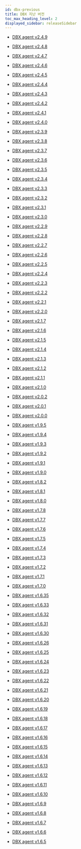 ```yaml
---
id: dbx-previous
title: DBX 지난 버전
toc_max_heading_level: 2
displayed_sidebar: releaseSidebar
---
```


* [DBX agent v2.4.9](dbx-2_4_9)

* [DBX agent v2.4.8](dbx-2_4_8)

* [DBX agent v2.4.7](dbx-2_4_7)

* [DBX agent v2.4.6](dbx-2_4_6)

* [DBX agent v2.4.5](dbx-2_4_5)

* [DBX agent v2.4.4](dbx-2_4_4)

* [DBX agent v2.4.3](dbx-2_4_3)

* [DBX agent v2.4.2](dbx-2_4_2)

* [DBX agent v2.4.1](dbx-2_4_1)

* [DBX agent v2.4.0](dbx-2_4_0)

* [DBX agent v2.3.9](dbx-2_3_9)

* [DBX agent v2.3.8](dbx-2_3_8)

* [DBX agent v2.3.7](dbx-2_3_7)

* [DBX agent v2.3.6](dbx-2_3_6)

* [DBX agent v2.3.5](dbx-2_3_5)

* [DBX agent v2.3.4](dbx-2_3_4)

* [DBX agent v2.3.3](dbx-2_3_3)

* [DBX agent v2.3.2](dbx-2_3_2)

* [DBX agent v2.3.1](dbx-2_3_1)

* [DBX agent v2.3.0](dbx-2_3_0)

* [DBX agent v2.2.9](dbx-2_2_9)

* [DBX agent v2.2.8](dbx-2_2_8)

* [DBX agent v2.2.7](dbx-2_2_7)

* [DBX agent v2.2.6](dbx-2_2_6)

* [DBX agent v2.2.5](dbx-2_2_5)

* [DBX agent v2.2.4](dbx-2_2_4)

* [DBX agent v2.2.3](dbx-2_2_3)

* [DBX agent v2.2.2](dbx-2_2_2)

* [DBX agent v2.2.1](dbx-2_2_1)

* [DBX agent v2.2.0](dbx-2_2_0)

* [DBX agent v2.1.7](dbx-2_1_7)

* [DBX agent v2.1.6](dbx-2_1_6)

* [DBX agent v2.1.5](dbx-2_1_5)

* [DBX agent v2.1.4](dbx-2_1_4)

* [DBX agent v2.1.3](dbx-2_1_3)

* [DBX agent v2.1.2](dbx-2_1_2)

* [DBX agent v2.1.1](dbx-2_1_1)

* [DBX agent v2.1.0](dbx-2_1_0)

* [DBX agent v2.0.2](dbx-2_0_2)

* [DBX agent v2.0.1](dbx-2_0_1)

* [DBX agent v2.0.0](dbx-2_0_0)

* [DBX agent v1.9.5](dbx-1_9_5)

* [DBX agent v1.9.4](dbx-1_9_4)

* [DBX agent v1.9.3](dbx-1_9_3)

* [DBX agent v1.9.2](dbx-1_9_2)

* [DBX agent v1.9.1](dbx-1_9_1)

* [DBX agent v1.9.0](dbx-1_9_0)

* [DBX agent v1.8.2](dbx-1_8_2)

* [DBX agent v1.8.1](dbx-1_8_1)

* [DBX agent v1.8.0](dbx-1_8_0)

* [DBX agent v1.7.8](dbx-1_7_8)

* [DBX agent v1.7.7](dbx-1_7_7)

* [DBX agent v1.7.6](dbx-1_7_6)

* [DBX agent v1.7.5](dbx-1_7_5)

* [DBX agent v1.7.4](dbx-1_7_4)

* [DBX agent v1.7.3](dbx-1_7_3)

* [DBX agent v1.7.2](dbx-1_7_2)

* [DBX agent v1.7.1](dbx-1_7_1)

* [DBX agent v1.7.0](dbx-1_7_0)

* [DBX agent v1.6.35](dbx-1_6_35)

* [DBX agent v1.6.33](dbx-1_6_33)

* [DBX agent v1.6.32](dbx-1_6_32)

* [DBX agent v1.6.31](dbx-1_6_31)

* [DBX agent v1.6.30](dbx-1_6_30)

* [DBX agent v1.6.26](dbx-1_6_26)

* [DBX agent v1.6.25](dbx-1_6_25)

* [DBX agent v1.6.24](dbx-1_6_24)

* [DBX agent v1.6.23](dbx-1_6_23)

* [DBX agent v1.6.22](dbx-1_6_22)

* [DBX agent v1.6.21](dbx-1_6_21)

* [DBX agent v1.6.20](dbx-1_6_20)

* [DBX agent v1.6.19](dbx-1_6_19)

* [DBX agent v1.6.18](dbx-1_6_18)

* [DBX agent v1.6.17](dbx-1_6_17)

* [DBX agent v1.6.16](dbx-1_6_16)

* [DBX agent v1.6.15](dbx-1_6_15)

* [DBX agent v1.6.14](dbx-1_6_14)

* [DBX agent v1.6.13](dbx-1_6_13)

* [DBX agent v1.6.12](dbx-1_6_12)

* [DBX agent v1.6.11](dbx-1_6_11)

* [DBX agent v1.6.10](dbx-1_6_10)

* [DBX agent v1.6.9](dbx-1_6_9)

* [DBX agent v1.6.8](dbx-1_6_8)

* [DBX agent v1.6.7](dbx-1_6_7)

* [DBX agent v1.6.6](dbx-1_6_6)

* [DBX agent v1.6.5](dbx-1_6_5)